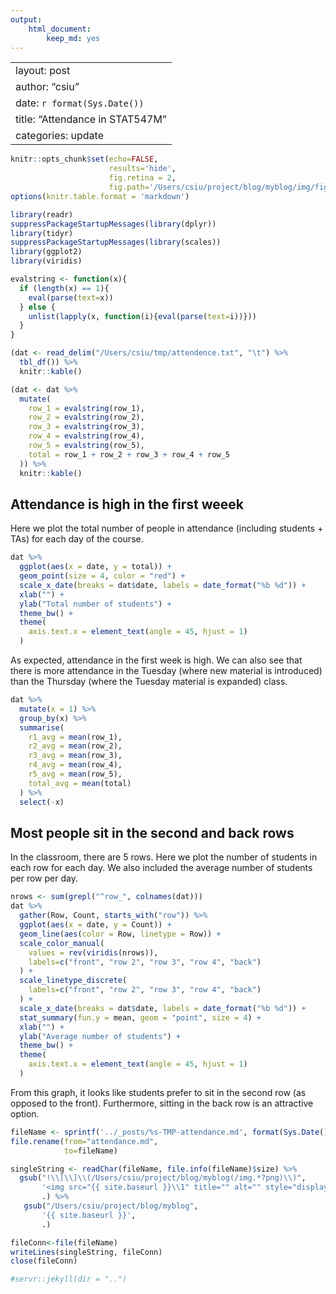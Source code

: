 ```yaml
---
output: 
    html_document:
        keep_md: yes
---
```

---
layout: post
author: "csiu"
date: `r format(Sys.Date())`
title: "Attendance in STAT547M"
categories: update
---
```r
knitr::opts_chunk$set(echo=FALSE,
                      results='hide',
                      fig.retina = 2,
                      fig.path='/Users/csiu/project/blog/myblog/img/figure/tmp/')
options(knitr.table.format = 'markdown')
```

```r
library(readr)
suppressPackageStartupMessages(library(dplyr))
library(tidyr)
suppressPackageStartupMessages(library(scales))
library(ggplot2)
library(viridis)

evalstring <- function(x){
  if (length(x) == 1){
    eval(parse(text=x))  
  } else {
    unlist(lapply(x, function(i){eval(parse(text=i))}))  
  }
}
```

```r
(dat <- read_delim("/Users/csiu/tmp/attendence.txt", "\t") %>% 
  tbl_df()) %>% 
  knitr::kable()

(dat <- dat %>% 
  mutate(
    row_1 = evalstring(row_1),
    row_2 = evalstring(row_2),
    row_3 = evalstring(row_3),
    row_4 = evalstring(row_4),
    row_5 = evalstring(row_5),
    total = row_1 + row_2 + row_3 + row_4 + row_5
  )) %>% 
  knitr::kable()
```

## Attendance is high  in the first weeek
Here we plot the total number of people in attendance (including students + TAs) for each day of the course.

```r
dat %>% 
  ggplot(aes(x = date, y = total)) +
  geom_point(size = 4, color = "red") +
  scale_x_date(breaks = dat$date, labels = date_format("%b %d")) +
  xlab("") +
  ylab("Total number of students") +
  theme_bw() +
  theme(
    axis.text.x = element_text(angle = 45, hjust = 1)
  )
```

As expected, attendance in the first week is high. We can also see that there is more attendance in the Tuesday (where new material is introduced) than the Thursday (where the Tuesday material is expanded) class. 

```r
dat %>% 
  mutate(x = 1) %>% 
  group_by(x) %>% 
  summarise(
    r1_avg = mean(row_1),
    r2_avg = mean(row_2),
    r3_avg = mean(row_3),
    r4_avg = mean(row_4),
    r5_avg = mean(row_5),
    total_avg = mean(total)
  ) %>% 
  select(-x)
```

## Most people sit in the second and back rows
In the classroom, there are 5 rows. Here we plot the number of students in each row for each day. We also included the average number of students per row per day.

```r
nrows <- sum(grepl("^row_", colnames(dat)))
dat %>% 
  gather(Row, Count, starts_with("row")) %>% 
  ggplot(aes(x = date, y = Count)) + 
  geom_line(aes(color = Row, linetype = Row)) +
  scale_color_manual(
    values = rev(viridis(nrows)), 
    labels=c("front", "row 2", "row 3", "row 4", "back")
  ) +
  scale_linetype_discrete(
    labels=c("front", "row 2", "row 3", "row 4", "back")
  ) +
  scale_x_date(breaks = dat$date, labels = date_format("%b %d")) +
  stat_summary(fun.y = mean, geom = "point", size = 4) + 
  xlab("") +
  ylab("Average number of students") +
  theme_bw() +
  theme(
    axis.text.x = element_text(angle = 45, hjust = 1)
  )

```

From this graph, it looks like students prefer to sit in the second row (as opposed to the front). Furthermore, sitting in the back row is an attractive option.

```r
fileName <- sprintf('../_posts/%s-TMP-attendance.md', format(Sys.Date()))
file.rename(from="attendance.md", 
            to=fileName)

singleString <- readChar(fileName, file.info(fileName)$size) %>%
  gsub("!\\[\\]\\(/Users/csiu/project/blog/myblog(/img.*?png)\\)", 
       '<img src="{{ site.baseurl }}\\1" title="" alt="" style="display: block; margin: auto;" />',
       .) %>% 
   gsub("/Users/csiu/project/blog/myblog", 
       '{{ site.baseurl }}',
       .) 

fileConn<-file(fileName)
writeLines(singleString, fileConn)
close(fileConn)

#servr::jekyll(dir = "..")
```
